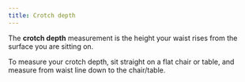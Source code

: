 ```yaml
---
title: Crotch depth
---
```


The **crotch depth** measurement is the height your waist rises from the surface you are sitting on.

To measure your crotch depth, sit straight on a flat chair or table, and measure from waist line down to the chair/table.

<MeasurementImage />
